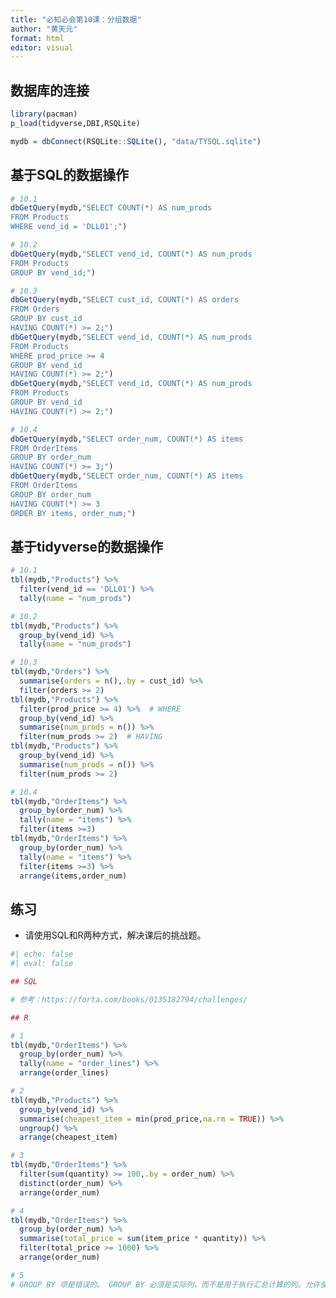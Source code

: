 ---
title: "必知必会第10课：分组数据"
author: "黄天元"
format: html
editor: visual
---

## 数据库的连接

```{r}
library(pacman)
p_load(tidyverse,DBI,RSQLite)

mydb = dbConnect(RSQLite::SQLite(), "data/TYSQL.sqlite")
```

## 基于SQL的数据操作

```{r}
# 10.1
dbGetQuery(mydb,"SELECT COUNT(*) AS num_prods
FROM Products
WHERE vend_id = 'DLL01';") 

# 10.2 
dbGetQuery(mydb,"SELECT vend_id, COUNT(*) AS num_prods
FROM Products
GROUP BY vend_id;")

# 10.3
dbGetQuery(mydb,"SELECT cust_id, COUNT(*) AS orders
FROM Orders
GROUP BY cust_id
HAVING COUNT(*) >= 2;")
dbGetQuery(mydb,"SELECT vend_id, COUNT(*) AS num_prods
FROM Products
WHERE prod_price >= 4
GROUP BY vend_id
HAVING COUNT(*) >= 2;")
dbGetQuery(mydb,"SELECT vend_id, COUNT(*) AS num_prods
FROM Products
GROUP BY vend_id
HAVING COUNT(*) >= 2;")

# 10.4
dbGetQuery(mydb,"SELECT order_num, COUNT(*) AS items
FROM OrderItems
GROUP BY order_num
HAVING COUNT(*) >= 3;")
dbGetQuery(mydb,"SELECT order_num, COUNT(*) AS items
FROM OrderItems
GROUP BY order_num
HAVING COUNT(*) >= 3
ORDER BY items, order_num;")
```

## 基于tidyverse的数据操作

```{r}
# 10.1 
tbl(mydb,"Products") %>% 
  filter(vend_id == 'DLL01') %>% 
  tally(name = "num_prods")

# 10.2
tbl(mydb,"Products") %>% 
  group_by(vend_id) %>% 
  tally(name = "num_prods")

# 10.3
tbl(mydb,"Orders") %>% 
  summarise(orders = n(),.by = cust_id) %>% 
  filter(orders >= 2)
tbl(mydb,"Products") %>% 
  filter(prod_price >= 4) %>%  # WHERE
  group_by(vend_id) %>% 
  summarise(num_prods = n()) %>% 
  filter(num_prods >= 2)  # HAVING
tbl(mydb,"Products") %>% 
  group_by(vend_id) %>% 
  summarise(num_prods = n()) %>% 
  filter(num_prods >= 2)  

# 10.4
tbl(mydb,"OrderItems") %>% 
  group_by(order_num) %>% 
  tally(name = "items") %>% 
  filter(items >=3)
tbl(mydb,"OrderItems") %>% 
  group_by(order_num) %>% 
  tally(name = "items") %>% 
  filter(items >=3) %>% 
  arrange(items,order_num)
```

## 练习

-   请使用SQL和R两种方式，解决课后的挑战题。

```{r}
#| echo: false
#| eval: false 

## SQL

# 参考：https://forta.com/books/0135182794/challenges/

## R

# 1
tbl(mydb,"OrderItems") %>% 
  group_by(order_num) %>% 
  tally(name = "order_lines") %>% 
  arrange(order_lines)

# 2
tbl(mydb,"Products") %>% 
  group_by(vend_id) %>% 
  summarise(cheapest_item = min(prod_price,na.rm = TRUE)) %>% 
  ungroup() %>% 
  arrange(cheapest_item)

# 3
tbl(mydb,"OrderItems") %>% 
  filter(sum(quantity) >= 100,.by = order_num) %>% 
  distinct(order_num) %>% 
  arrange(order_num)

# 4
tbl(mydb,"OrderItems") %>% 
  group_by(order_num) %>% 
  summarise(total_price = sum(item_price * quantity)) %>% 
  filter(total_price >= 1000) %>% 
  arrange(order_num)

# 5
# GROUP BY 项是错误的。 GROUP BY 必须是实际列，而不是用于执行汇总计算的列。允许使用 GROUP BY order_num。

```
